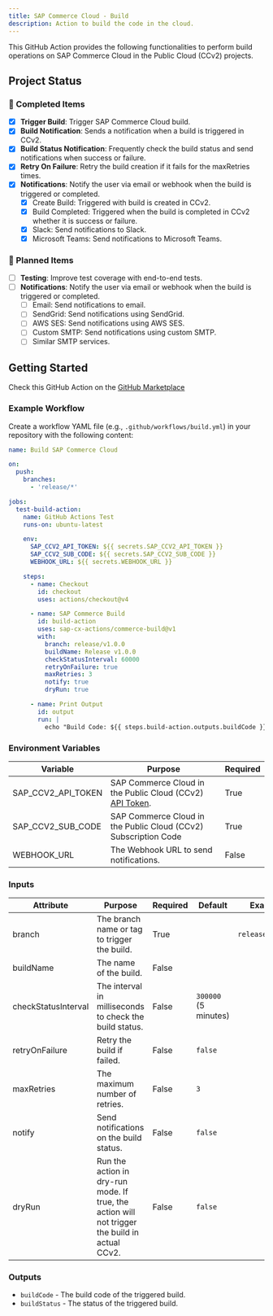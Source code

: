 ```yaml
---
title: SAP Commerce Cloud - Build
description: Action to build the code in the cloud.
---
```


This GitHub Action provides the following functionalities to perform build operations on SAP Commerce Cloud in the
Public Cloud (CCv2) projects.

## Project Status

### 🚀 Completed Items

- [x] **Trigger Build**: Trigger SAP Commerce Cloud build.
- [x] **Build Notification**: Sends a notification when a build is triggered in CCv2.
- [x] **Build Status Notification**: Frequently check the build status and send notifications when success or failure.
- [x] **Retry On Failure**: Retry the build creation if it fails for the maxRetries times.
- [x] **Notifications**: Notify the user via email or webhook when the build is triggered or completed.
    - [x] Create Build: Triggered with build is created in CCv2.
    - [x] Build Completed: Triggered when the build is completed in CCv2 whether it is success or failure.
    - [x] Slack: Send notifications to Slack.
    - [x] Microsoft Teams: Send notifications to Microsoft Teams.

### 🔧 Planned Items

- [ ] **Testing**: Improve test coverage with end-to-end tests.
- [ ] **Notifications**: Notify the user via email or webhook when the build is triggered or completed.
    - [ ] Email: Send notifications to email.
    - [ ] SendGrid: Send notifications using SendGrid.
    - [ ] AWS SES: Send notifications using AWS SES.
    - [ ] Custom SMTP: Send notifications using custom SMTP.
    - [ ] Similar SMTP services.

## Getting Started

Check this GitHub Action on the [GitHub Marketplace](https://github.com/marketplace/actions/sap-commerce-build)

### Example Workflow

Create a workflow YAML file (e.g., `.github/workflows/build.yml`) in your repository with the following content:

```yml title=.github/workflows/build.yml
name: Build SAP Commerce Cloud

on:
  push:
    branches:
      - 'release/*'

jobs:
  test-build-action:
    name: GitHub Actions Test
    runs-on: ubuntu-latest

    env:
      SAP_CCV2_API_TOKEN: ${{ secrets.SAP_CCV2_API_TOKEN }}
      SAP_CCV2_SUB_CODE: ${{ secrets.SAP_CCV2_SUB_CODE }}
      WEBHOOK_URL: ${{ secrets.WEBHOOK_URL }}

    steps:
      - name: Checkout
        id: checkout
        uses: actions/checkout@v4

      - name: SAP Commerce Build
        id: build-action
        uses: sap-cx-actions/commerce-build@v1
        with:
          branch: release/v1.0.0
          buildName: Release v1.0.0
          checkStatusInterval: 60000
          retryOnFailure: true
          maxRetries: 3
          notify: true
          dryRun: true

      - name: Print Output
        id: output
        run: |
          echo "Build Code: ${{ steps.build-action.outputs.buildCode }}, Build Status: ${{ steps.build-action.outputs.buildStatus }}"
```

### Environment Variables

| Variable           | Purpose                                                                                                                                                                                                   | Required |
| ------------------ | --------------------------------------------------------------------------------------------------------------------------------------------------------------------------------------------------------- | -------- |
| SAP_CCV2_API_TOKEN | SAP Commerce Cloud in the Public Cloud (CCv2) [API Token](https://help.sap.com/docs/SAP_COMMERCE_CLOUD_PUBLIC_CLOUD/0fa6bcf4736c46f78c248512391eb467/65e64c9602534b8aaf25bb119670614f.html?locale=en-US). | True     |
| SAP_CCV2_SUB_CODE  | SAP Commerce Cloud in the Public Cloud (CCv2) Subscription Code                                                                                                                                           | True     |
| WEBHOOK_URL        | The Webhook URL to send notifications.                                                                                                                                                                    | False    |

### Inputs

| Attribute           | Purpose                                                                                        | Required | Default              | Example          |
| ------------------- | ---------------------------------------------------------------------------------------------- | -------- | -------------------- | ---------------- |
| branch              | The branch name or tag to trigger the build.                                                   | True     |                      | `release/v1.0.0` |
| buildName           | The name of the build.                                                                         | False    |                      |                  |
| checkStatusInterval | The interval in milliseconds to check the build status.                                        | False    | `300000` (5 minutes) |                  |
| retryOnFailure      | Retry the build if failed.                                                                     | False    | `false`              |                  |
| maxRetries          | The maximum number of retries.                                                                 | False    | `3`                  |                  |
| notify              | Send notifications on the build status.                                                        | False    | `false`              |                  |
| dryRun              | Run the action in dry-run mode. If true, the action will not trigger the build in actual CCv2. | False    | `false`              |                  |

### Outputs

- `buildCode` - The build code of the triggered build.
- `buildStatus` - The status of the triggered build.
